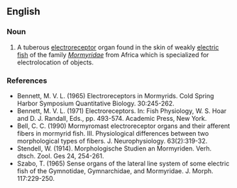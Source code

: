 ==English==


===Noun===
{{en-noun}}

# A tuberous [[electroreceptor]] organ found in the skin of weakly [[electric fish]] of the family ''[[Mormyridae]]'' from Africa which is specialized for electrolocation of objects.

===References===
*Bennett, M. V. L. (1965) Electroreceptors in Mormyrids.  Cold Spring Harbor Symposium Quantitative Biology. 30:245-262.
*Bennett, M. V. L. (1971) Electroreceptors. In: Fish Physiology, W. S. Hoar and D. J. Randall, Eds., pp. 493-574. Academic Press, New York.
*Bell, C. C. (1990) Mormyromast electroreceptor organs and their afferent fibers in mormyrid fish. III. Physiological differences between two morphological types of fibers. J. Neurophysiology. 63(2):319-32. 
*Stendell, W. (1914). Morphologische Studien an Mormyriden. Verh. dtsch. Zool. Ges 24, 254-261.
*Szabo, T. (1965) Sense organs of the lateral line system of some electric fish of the Gymnotidae, Gymnarchidae, and Mormyridae. J. Morph. 117:229-250.
